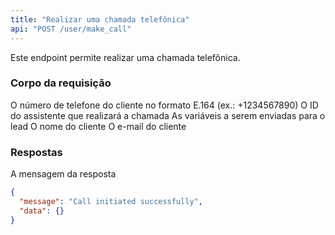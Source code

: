 ```yaml
---
title: "Realizar uma chamada telefônica"
api: "POST /user/make_call"
---
```


Este endpoint permite realizar uma chamada telefônica.

### Corpo da requisição

<ParamField body="phone_number" type="string" required>
  O número de telefone do cliente no formato E.164 (ex.: +1234567890)
</ParamField>

<ParamField body="assistant_id" type="integer" required>
  O ID do assistente que realizará a chamada
</ParamField>

<ParamField body="variables" type="object">
  As variáveis a serem enviadas para o lead

  <Expandable title="Propriedades das variáveis">
    <ParamField body="customer_name" default="<string>" type="string">
      O nome do cliente
    </ParamField>
    <ParamField body="email" default="<string>" type="string">
      O e-mail do cliente
    </ParamField>
  </Expandable>
</ParamField>

### Respostas

<ResponseField name="message" type="string" default="Call initiated successfully">
  A mensagem da resposta
</ResponseField>

<ResponseExample>

```json 200 Response
{
  "message": "Call initiated successfully",
  "data": {}
}
```

</ResponseExample>